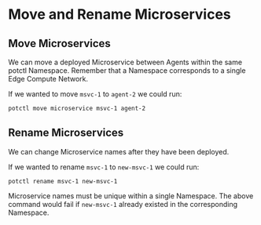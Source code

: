 # Move and Rename Microservices

## Move Microservices

We can move a deployed Microservice between Agents within the same potctl Namespace. Remember that a Namespace corresponds to a single Edge Compute Network.

If we wanted to move `msvc-1` to `agent-2` we could run:

```bash
potctl move microservice msvc-1 agent-2
```

## Rename Microservices

We can change Microservice names after they have been deployed.

If we wanted to rename `msvc-1` to `new-msvc-1` we could run:

```plain
potctl rename msvc-1 new-msvc-1
```

Microservice names must be unique within a single Namespace. The above command would fail if `new-msvc-1` already existed in the corresponding Namespace.


<EditPageAdmonition />
